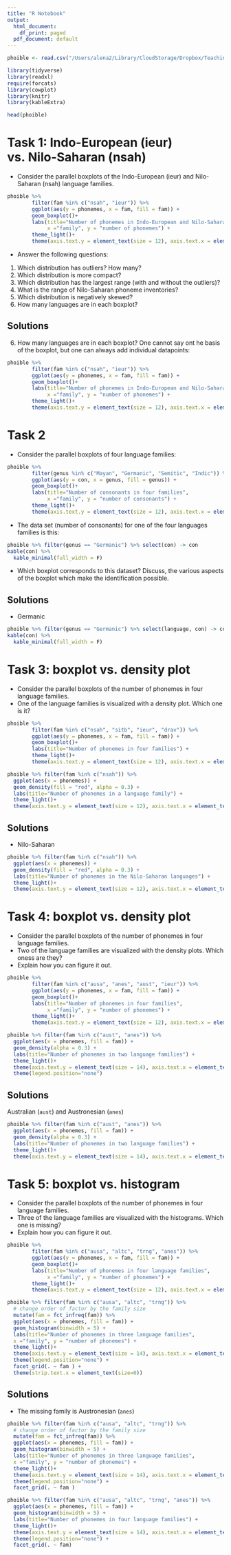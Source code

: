 ---
title: "R Notebook"
output:
  html_document:
    df_print: paged
  pdf_document: default
---

```{r, message = FALSE, echo = FALSE}
phoible <- read.csv("/Users/alena2/Library/CloudStorage/Dropbox/Teaching_Students/Classes_Courses/2023-2024/HUJI2024_Quant/Class5-6/phoible.csv")
```

```{r, message = FALSE, echo = FALSE}
library(tidyverse)
library(readxl)
require(forcats)
library(cowplot)
library(knitr)
library(kableExtra)
```

```{r, message = FALSE}
head(phoible)
```

# Task 1: Indo-European (ieur) vs. Nilo-Saharan (nsah)
* Consider the parallel boxplots of the Indo-European (ieur) and Nilo-Saharan (nsah) language families.

```{r, message = FALSE, echo = FALSE, out.width="60%"}
phoible %>% 
        filter(fam %in% c("nsah", "ieur")) %>%
        ggplot(aes(y = phonemes, x = fam, fill = fam)) +
        geom_boxplot()+
        labs(title="Number of phonemes in Indo-European and Nilo-Saharan languages",
             x ="family", y = "number of phonemes") +
        theme_light()+
        theme(axis.text.y = element_text(size = 12), axis.text.x = element_text(size = 12))
```

* Answer the following questions:
1. Which distribution has outliers? How many?
2. Which distribution is more compact?
3. Which distribution has the largest range (with and without the outliers)?
4. What is the range of Nilo-Saharan phoneme inventories?
5. Which distribution is negatively skewed?
6. How many languages are in each boxplot?

## Solutions

6. How many languages are in each boxplot? 
One cannot say ont he basis of the boxplot, but one can always add individual datapoints:

```{r, message = FALSE, echo = FALSE, out.width="60%"}
phoible %>% 
        filter(fam %in% c("nsah", "ieur")) %>%
        ggplot(aes(y = phonemes, x = fam, fill = fam)) +
        geom_boxplot()+
        labs(title="Number of phonemes in Indo-European and Nilo-Saharan languages",
             x ="family", y = "number of phonemes") +
        theme_light()+
        theme(axis.text.y = element_text(size = 12), axis.text.x = element_text(size = 12))
```

# Task 2
* Consider the parallel boxplots of four language families:

```{r, message = FALSE, echo = FALSE, out.width="60%"}
phoible %>% 
        filter(genus %in% c("Mayan", "Germanic", "Semitic", "Indic")) %>%
        ggplot(aes(y = con, x = genus, fill = genus)) +
        geom_boxplot()+
        labs(title="Number of consonants in four families",
             x ="family", y = "number of consonants") +
        theme_light()+
        theme(axis.text.y = element_text(size = 12), axis.text.x = element_text(size = 12))
```

* The data set (number of consonants) for one of the four languages families is this:

```{r, message = FALSE, echo = FALSE}
phoible %>% filter(genus == "Germanic") %>% select(con) -> con
kable(con) %>%
  kable_minimal(full_width = F)
```

* Which boxplot corresponds to this dataset? Discuss, the various aspects of the boxplot which make the identification possible.

## Solutions

* Germanic
```{r, message = FALSE, echo = FALSE}
phoible %>% filter(genus == "Germanic") %>% select(language, con) -> con
kable(con) %>% 
  kable_minimal(full_width = F)
```

# Task 3: boxplot vs. density plot
* Consider the parallel boxplots of the number of phonemes in four language families.
* One of the language families is visualized with a density plot. Which one is it?

```{r, message = FALSE, echo = FALSE, out.width="60%"}
phoible %>% 
        filter(fam %in% c("nsah", "sitb", "ieur", "drav")) %>%
        ggplot(aes(y = phonemes, x = fam, fill = fam)) +
        geom_boxplot()+
        labs(title="Number of phonemes in four families") +
        theme_light()+
        theme(axis.text.y = element_text(size = 12), axis.text.x = element_text(size = 12))
```

```{r, message = FALSE, echo = FALSE, out.width="60%"}
phoible %>% filter(fam %in% c("nsah")) %>% 
  ggplot(aes(x = phonemes)) +
  geom_density(fill = "red", alpha = 0.3) + 
  labs(title="Number of phonemes in a language family") +
  theme_light()+
  theme(axis.text.y = element_text(size = 12), axis.text.x = element_text(size = 12))
```

## Solutions
* Nilo-Saharan

```{r, message = FALSE, echo = FALSE, out.width="60%"}
phoible %>% filter(fam %in% c("nsah")) %>% 
  ggplot(aes(x = phonemes)) +
  geom_density(fill = "red", alpha = 0.3) + 
  labs(title="Number of phonemes in the Nilo-Saharan languages") +
  theme_light()+
  theme(axis.text.y = element_text(size = 12), axis.text.x = element_text(size = 12))
```

# Task 4: boxplot vs. density plot
* Consider the parallel boxplots of the number of phonemes in four language families.
* Two of the language families are visualized with the density plots. Which oness are they?
* Explain how you can figure it out.

```{r, message = FALSE, echo = FALSE, out.width="60%"}
phoible %>% 
        filter(fam %in% c("ausa", "anes", "aust", "ieur")) %>%
        ggplot(aes(y = phonemes, x = fam, fill = fam)) +
        geom_boxplot()+
        labs(title="Number of phonemes in four families",
             x ="family", y = "number of phonemes") +
        theme_light()+
        theme(axis.text.y = element_text(size = 12), axis.text.x = element_text(size = 12))
```

```{r, message = FALSE, echo = FALSE, out.width="60%"}
phoible %>% filter(fam %in% c("aust", "anes")) %>% 
  ggplot(aes(x = phonemes, fill = fam)) +
  geom_density(alpha = 0.3) + 
  labs(title="Number of phonemes in two language families") +
  theme_light()+
  theme(axis.text.y = element_text(size = 14), axis.text.x = element_text(size = 14)) +
  theme(legend.position="none")
```

## Solutions

Australian (`aust`) and Austronesian (`anes`)

```{r, message = FALSE, echo = FALSE, out.width="60%"}
phoible %>% filter(fam %in% c("aust", "anes")) %>% 
  ggplot(aes(x = phonemes, fill = fam)) +
  geom_density(alpha = 0.3) + 
  labs(title="Number of phonemes in two language families") +
  theme_light()+
  theme(axis.text.y = element_text(size = 14), axis.text.x = element_text(size = 14))
```

# Task 5: boxplot vs. histogram
* Consider the parallel boxplots of the number of phonemes in four language families.
* Three of the language families are visualized with the histograms. Which one is missing?
* Explain how you can figure it out.

```{r, message = FALSE, echo = FALSE, out.width="60%"}
phoible %>% 
        filter(fam %in% c("ausa", "altc", "trng", "anes")) %>%
        ggplot(aes(y = phonemes, x = fam, fill = fam)) +
        geom_boxplot()+
        labs(title="Number of phonemes in four language families",
             x ="family", y = "number of phonemes") +
        theme_light()+
        theme(axis.text.y = element_text(size = 12), axis.text.x = element_text(size = 12))
```

```{r, message = FALSE, echo = FALSE, out.width="60%"}
phoible %>% filter(fam %in% c("ausa", "altc", "trng")) %>% 
  # change order of factor by the family size
  mutate(fam = fct_infreq(fam)) %>% 
  ggplot(aes(x = phonemes, fill = fam)) +
  geom_histogram(binwidth = 5) + 
  labs(title="Number of phonemes in three language families",
  x ="family", y = "number of phonemes") +
  theme_light()+
  theme(axis.text.y = element_text(size = 14), axis.text.x = element_text(size = 14)) +
  theme(legend.position="none") + 
  facet_grid(. ~ fam ) +
  theme(strip.text.x = element_text(size=0))
```

## Solutions

* The missing family is Austronesian (`anes`)

```{r, message = FALSE, echo = FALSE, out.width="60%"}
phoible %>% filter(fam %in% c("ausa", "altc", "trng")) %>% 
  # change order of factor by the family size
  mutate(fam = fct_infreq(fam)) %>% 
  ggplot(aes(x = phonemes, fill = fam)) +
  geom_histogram(binwidth = 5) + 
  labs(title="Number of phonemes in three language families",
  x ="family", y = "number of phonemes") +
  theme_light()+
  theme(axis.text.y = element_text(size = 14), axis.text.x = element_text(size = 14)) +
  theme(legend.position="none") + 
  facet_grid(. ~ fam )
```

```{r, message = FALSE, echo = FALSE, out.width="60%"}
phoible %>% filter(fam %in% c("ausa", "altc", "trng", "anes")) %>%
  ggplot(aes(x = phonemes, fill = fam)) +
  geom_histogram(binwidth = 5) + 
  labs(title="Number of phonemes in four language families") +
  theme_light()+
  theme(axis.text.y = element_text(size = 14), axis.text.x = element_text(size = 14)) +
  theme(legend.position="none") + 
  facet_grid(. ~ fam)
```